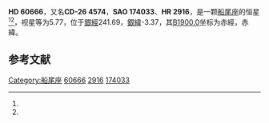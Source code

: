 {{Starbox begin
| name = HD 60666
}}
{{Starbox observe
| epoch = [[J2000.0|J2000.0]]
| constell = [[船尾座|船尾座]]<ref name=SIMBAD>{{cite web
 | url=http://simbad.u-strasbg.fr/simbad/sim-id?Ident=HR+2916
 | title=Pulsating variable Star
 | publisher=Centre de Données astronomiques de Strasbourg
 | work=SIMBAD
 | accessdate=2012-07-13
 | archive-date=2019-08-16
 | archive-url=https://web.archive.org/web/20190816235407/http://simbad.u-strasbg.fr/simbad/sim-id?Ident=HR+2916
 }}</ref><ref name=DATA>{{cite web
 | url=http://vizier.u-strasbg.fr/viz-bin/VizieR-5?-out.add=.&-source=5050&-corr=PK=HR&-out.max=9999&HR=2916
 | title=VizieR Detailed Page
 | accessdate=2012-07-13
 | archive-date=2016-03-05
 | archive-url=https://web.archive.org/web/20160305012204/http://vizier.u-strasbg.fr/viz-bin/VizieR-5?-out.add=.&-source=5050&-corr=PK=HR&-out.max=9999&HR=2916
 }}</ref>
| 星官 = 
| ra = {{RA|7|34|34.9}}<ref name=SIMBAD /><ref name=DATA />
| dec = {{DEC|-27|0|43}}<ref name=SIMBAD /><ref name=DATA />
| appmag_v = 5.77<ref name=SIMBAD /><ref name=DATA />
}}
{{Starbox character
| class = K1III<ref name=SIMBAD /><ref name=DATA />
| b-v = 1.06<ref name=SIMBAD /><ref name=DATA />
| u-b = <ref name=SIMBAD /><ref name=DATA />
| r-i = <ref name=SIMBAD /><ref name=DATA />
| variable = 
}}
{{Starbox astrometry
| radial_v = 
| prop_mo_ra = -6
| parallax = 
| p_error = 
}}
{{Starbox catalog
| names =CD-26 4574，[[SAO星表|SAO]] 174033，[[HD星表|HD]] 60666，[[HR星表|HR]] 2916}}
{{Starbox reference |Simbad=HR+2916}}
{{Starbox end}}

'''HD 60666'''，又名'''CD-26 4574'''，'''SAO 174033'''、'''HR 2916'''，是一颗[[船尾座|船尾座]]的恒星<ref name=SIMBAD /><ref name=DATA />，视星等为5.77，位于[[銀道座標系|銀經]]241.69，[[銀道座標系|銀緯]]-3.37，其[[B1900.0|B1900.0]]坐标为赤經{{RA|7|30|30.1}}，赤緯{{DEC|-26|-3.37|44}}。

== 参考文献 ==
{{reflist}}

{{star-stub}}
{{星官|弧矢|9|32}}

[[Category:船尾座|Category:船尾座]]
[[Category:HD和HDE天體|60666]]
[[Category:HR天體|2916]]
[[Category:SAO天體|174033]]